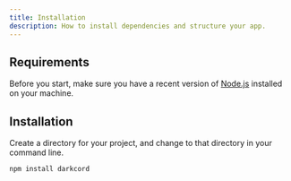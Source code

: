 ```yaml
---
title: Installation
description: How to install dependencies and structure your app.
---
```


## Requirements

Before you start, make sure you have a recent version of [Node.js](https://nodejs.org/en/) installed on your machine.

## Installation

Create a directory for your project, and change to that directory in your command line.

```bash
npm install darkcord
```
